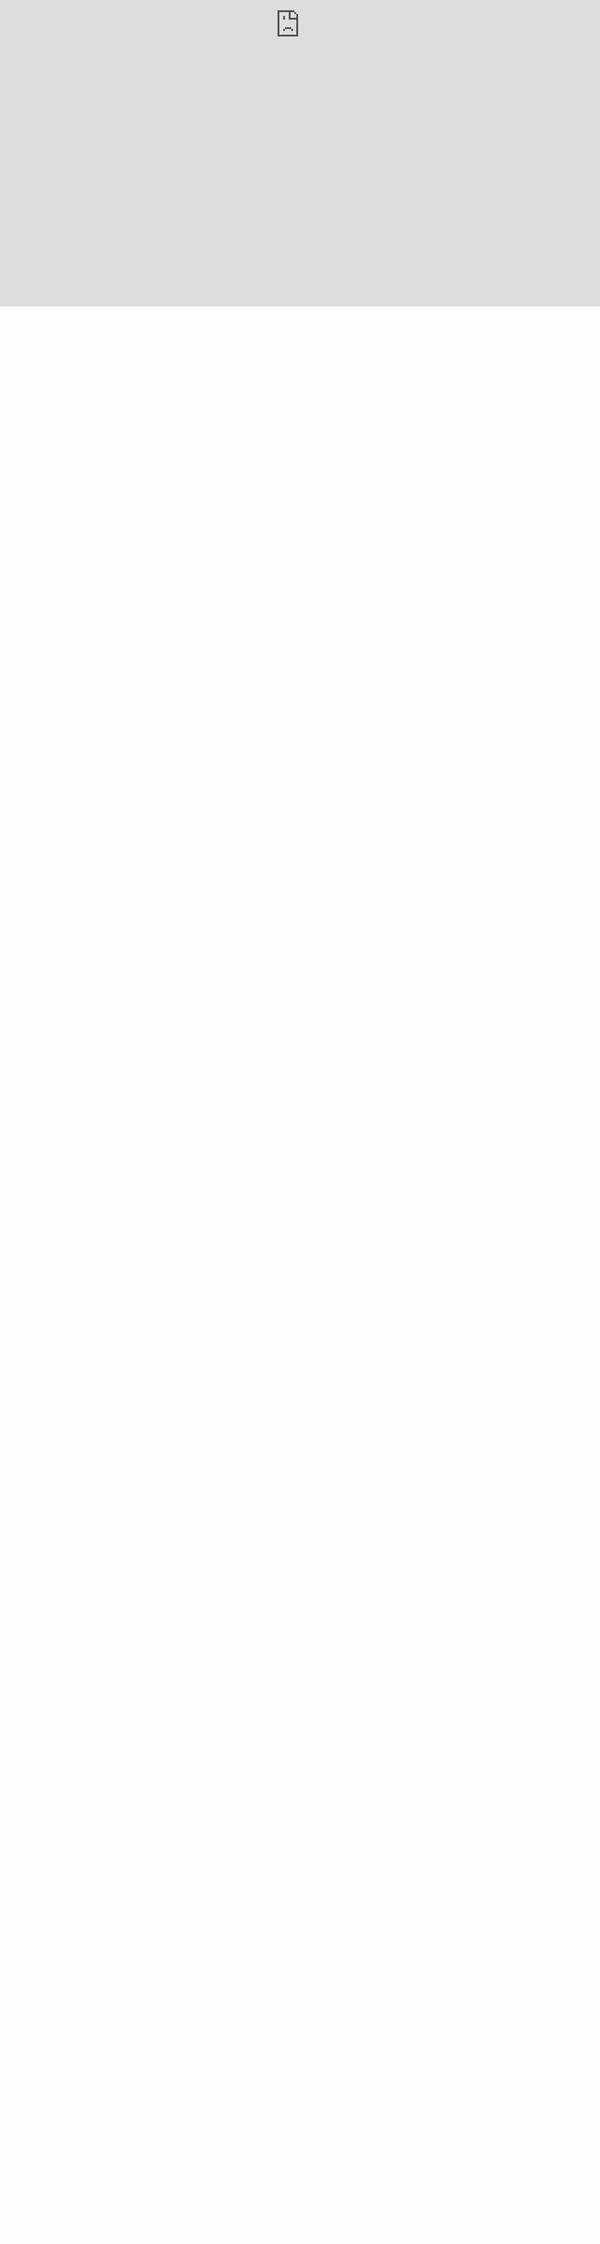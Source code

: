 # Partial Screen

<iframe src="https://reason.shinyapps.io/texas_ed_rev/" style="position:absolute; top:0; left:0; bottom:0; right:0; width:100%; height:900px; border:none; margin:0; padding:0; overflow:hidden; z-index:999999;">
    Your browser doesn't support iframes
</iframe>